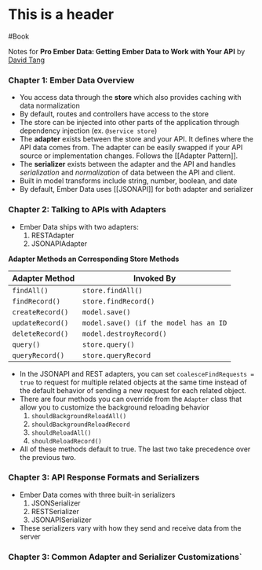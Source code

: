 
# This is a header

#Book

Notes for **Pro Ember Data: Getting Ember Data to Work with Your API** by [David Tang](https://twitter.com/iamdtang)

### Chapter 1: Ember Data Overview

- You access data through the **store** which also provides caching with data normalization
- By default, routes and controllers have access to the store
- The store can be injected into other parts of the application through dependency injection (ex. `@service store`)
- The **adapter** exists between the store and your API. It defines where the API data comes from. The adapter can be easily swapped if your API source or implementation changes. Follows the [[Adapter Pattern]].
- The **serializer** exists between the adapter and the API and handles _serialization_ and _normalization_ of data between the API and client.
- Built in model transforms include string, number, boolean, and date
- By default, Ember Data uses [[JSONAPI]] for both adapter and serializer

### Chapter 2: Talking to APIs with Adapters

- Ember Data ships with two adapters:
  1.  <InlineLink url="https://www.instagram.com/p/CCABThOhGm4/" newTab>
        RESTAdapter
      </InlineLink>
  2.  JSONAPIAdapter

**Adapter Methods an Corresponding Store Methods**

| Adapter Method   | Invoked By                             |
| ---------------- | -------------------------------------- |
| `findAll()`      | `store.findAll()`                      |
| `findRecord()`   | `store.findRecord()`                   |
| `createRecord()` | `model.save()`                         |
| `updateRecord()` | `model.save() (if the model has an ID` |
| `deleteRecord()` | `model.destroyRecord()`                |
| `query()`        | `store.query()`                        |
| `queryRecord()`  | `store.queryRecord`                    |

- In the JSONAPI and REST adapters, you can set `coalesceFindRequests = true` to request for multiple related objects at the same time instead of the default behavior of sending a new request for each related object.
- There are four methods you can override from the `Adapter` class that allow you to customize the background reloading behavior
  1.  `shouldBackgroundReloadAll()`
  2.  `shouldBackgroundReloadRecord`
  3.  `shouldReloadAll()`
  4.  `shouldReloadRecord()`
- All of these methods default to true. The last two take precedence over the previous two.

### Chapter 3: API Response Formats and Serializers

- Ember Data comes with three built-in serializers
  1.  JSONSerializer
  2.  RESTSerializer
  3.  JSONAPISerializer
- These serializers vary with how they send and receive data from the server

### Chapter 3: Common Adapter and Serializer Customizations`
